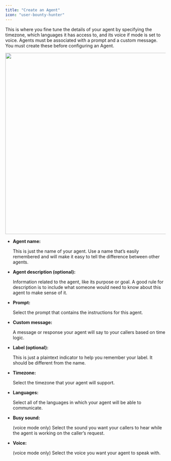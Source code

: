 ```yaml
---
title: "Create an Agent"
icon: "user-bounty-hunter"
---
```


This is where you fine tune the details of your agent by specifying the timezone, which languages it has access to, and its voice if mode is set to voice. Agents must be associated with a prompt and a custom message. You must create these before configuring an Agent. 

<img height="568" width="663" src="https://lh7-rt.googleusercontent.com/docsz/AD_4nXfnD1EAn4Zx9_1Y8DLrPPbB4me8ljO8hsNl5lxeaxdIhMA06YIyog3V4iOWaaJfh4ZFPVZs3JSgiAzHLiGKJ2TzivC1Zqc8qnpJGKdmg4QO-FZ4BxJtgRqxcSsMlyaF-RHzeXAC_w?key=JBBxuoVFeIMKcM-ZFwfnG7a5" />

* **Agent name:**

   This is just the name of your agent. Use a name that’s easily remembered and will make it easy to tell the difference between other agents. 

* **Agent description (optional):**

   Information related to the agent, like its purpose or goal. A good rule for description is to include what someone would need to know about this agent to make sense of it.

* **Prompt:**

   Select the prompt that contains the instructions for this agent. 

* **Custom message:**

   A message or response your agent will say to your callers based on time logic.

* **Label (optional):**

   This is just a plaintext indicator to help you remember your label. It should be different from the name.

* **Timezone:**

   Select the timezone that your agent will support.

* **Languages:**

   Select all of the languages in which your agent will be able to communicate. 

* **Busy sound:**

   (voice mode only) Select the sound you want your callers to hear while the agent is working on the caller’s request. 

* **Voice:**

   (voice mode only) Select the voice you want your agent to speak with.